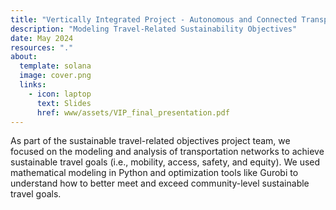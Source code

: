 ```yaml
---
title: "Vertically Integrated Project - Autonomous and Connected Transportation Laboratory"
description: "Modeling Travel-Related Sustainability Objectives"
date: May 2024
resources: "."
about: 
  template: solana
  image: cover.png
  links: 
    - icon: laptop
      text: Slides
      href: www/assets/VIP_final_presentation.pdf
---
```


As part of the sustainable travel-related objectives project team, we focused on the modeling and analysis of transportation networks to achieve sustainable travel goals (i.e., mobility, access, safety, and equity). We used mathematical modeling in Python and optimization tools like Gurobi to understand how to better meet and exceed community-level sustainable travel goals. 